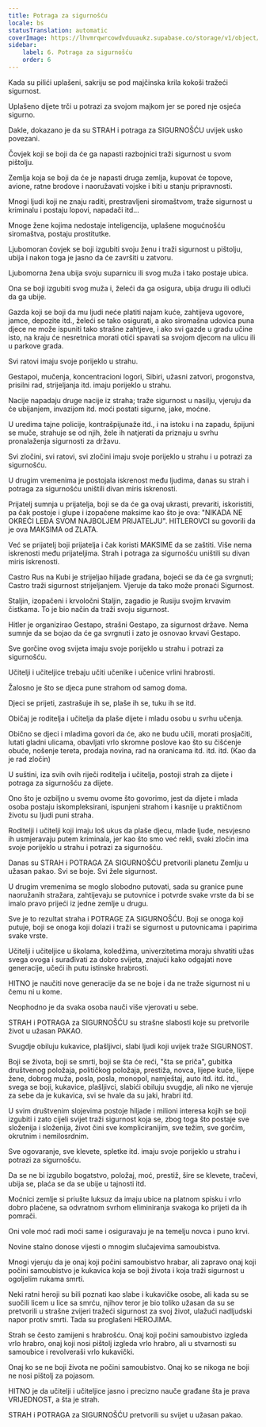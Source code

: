 ```yaml
---
title: Potraga za sigurnošću
locale: bs
statusTranslation: automatic
coverImage: https://lhvmrqwrcowdvduuaukz.supabase.co/storage/v1/object/public/strapi-uploads/small_cover-educacion-fundamental.webp-2d51a7828a2b1309555be27f7e2a61a0.webp
sidebar:
    label: 6. Potraga za sigurnošću
    order: 6
---
```

Kada su pilići uplašeni, sakriju se pod majčinska krila kokoši tražeći sigurnost.

Uplašeno dijete trči u potrazi za svojom majkom jer se pored nje osjeća sigurno.

Dakle, dokazano je da su STRAH i potraga za SIGURNOŠĆU uvijek usko povezani.

Čovjek koji se boji da će ga napasti razbojnici traži sigurnost u svom pištolju.

Zemlja koja se boji da će je napasti druga zemlja, kupovat će topove, avione, ratne brodove i naoružavati vojske i biti u stanju pripravnosti.

Mnogi ljudi koji ne znaju raditi, prestravljeni siromaštvom, traže sigurnost u kriminalu i postaju lopovi, napadači itd...

Mnoge žene kojima nedostaje inteligencija, uplašene mogućnošću siromaštva, postaju prostitutke.

Ljubomoran čovjek se boji izgubiti svoju ženu i traži sigurnost u pištolju, ubija i nakon toga je jasno da će završiti u zatvoru.

Ljubomorna žena ubija svoju suparnicu ili svog muža i tako postaje ubica.

Ona se boji izgubiti svog muža i, želeći da ga osigura, ubija drugu ili odluči da ga ubije.

Gazda koji se boji da mu ljudi neće platiti najam kuće, zahtijeva ugovore, jamce, depozite itd., želeći se tako osigurati, a ako siromašna udovica puna djece ne može ispuniti tako strašne zahtjeve, i ako svi gazde u gradu učine isto, na kraju će nesretnica morati otići spavati sa svojom djecom na ulicu ili u parkove grada.

Svi ratovi imaju svoje porijeklo u strahu.

Gestapoi, mučenja, koncentracioni logori, Sibiri, užasni zatvori, progonstva, prisilni rad, strijeljanja itd. imaju porijeklo u strahu.

Nacije napadaju druge nacije iz straha; traže sigurnost u nasilju, vjeruju da će ubijanjem, invazijom itd. moći postati sigurne, jake, moćne.

U uredima tajne policije, kontrašpijunaže itd., i na istoku i na zapadu, špijuni se muče, strahuje se od njih, žele ih natjerati da priznaju u svrhu pronalaženja sigurnosti za državu.

Svi zločini, svi ratovi, svi zločini imaju svoje porijeklo u strahu i u potrazi za sigurnošću.

U drugim vremenima je postojala iskrenost među ljudima, danas su strah i potraga za sigurnošću uništili divan miris iskrenosti.

Prijatelj sumnja u prijatelja, boji se da će ga ovaj ukrasti, prevariti, iskoristiti, pa čak postoje i glupe i izopačene maksime kao što je ova: "NIKADA NE OKREĆI LEĐA SVOM NAJBOLJEM PRIJATELJU". HITLEROVCI su govorili da je ova MAKSIMA od ZLATA.

Već se prijatelj boji prijatelja i čak koristi MAKSIME da se zaštiti. Više nema iskrenosti među prijateljima. Strah i potraga za sigurnošću uništili su divan miris iskrenosti.

Castro Rus na Kubi je strijeljao hiljade građana, bojeći se da će ga svrgnuti; Castro traži sigurnost strijeljanjem. Vjeruje da tako može pronaći Sigurnost.

Staljin, izopačeni i krvoločni Staljin, zagadio je Rusiju svojim krvavim čistkama. To je bio način da traži svoju sigurnost.

Hitler je organizirao Gestapo, strašni Gestapo, za sigurnost države. Nema sumnje da se bojao da će ga svrgnuti i zato je osnovao krvavi Gestapo.

Sve gorčine ovog svijeta imaju svoje porijeklo u strahu i potrazi za sigurnošću.

Učitelji i učiteljice trebaju učiti učenike i učenice vrlini hrabrosti.

Žalosno je što se djeca pune strahom od samog doma.

Djeci se prijeti, zastrašuje ih se, plaše ih se, tuku ih se itd.

Običaj je roditelja i učitelja da plaše dijete i mladu osobu u svrhu učenja.

Obično se djeci i mladima govori da će, ako ne budu učili, morati prosjačiti, lutati gladni ulicama, obavljati vrlo skromne poslove kao što su čišćenje obuće, nošenje tereta, prodaja novina, rad na oranicama itd. itd. itd. (Kao da je rad zločin)

U suštini, iza svih ovih riječi roditelja i učitelja, postoji strah za dijete i potraga za sigurnošću za dijete.

Ono što je ozbiljno u svemu ovome što govorimo, jest da dijete i mlada osoba postaju iskompleksirani, ispunjeni strahom i kasnije u praktičnom životu su ljudi puni straha.

Roditelji i učitelji koji imaju loš ukus da plaše djecu, mlade ljude, nesvjesno ih usmjeravaju putem kriminala, jer kao što smo već rekli, svaki zločin ima svoje porijeklo u strahu i potrazi za sigurnošću.

Danas su STRAH i POTRAGA ZA SIGURNOŠĆU pretvorili planetu Zemlju u užasan pakao. Svi se boje. Svi žele sigurnost.

U drugim vremenima se moglo slobodno putovati, sada su granice pune naoružanih stražara, zahtijevaju se putovnice i potvrde svake vrste da bi se imalo pravo prijeći iz jedne zemlje u drugu.

Sve je to rezultat straha i POTRAGE ZA SIGURNOŠĆU. Boji se onoga koji putuje, boji se onoga koji dolazi i traži se sigurnost u putovnicama i papirima svake vrste.

Učitelji i učiteljice u školama, koledžima, univerzitetima moraju shvatiti užas svega ovoga i surađivati za dobro svijeta, znajući kako odgajati nove generacije, učeći ih putu istinske hrabrosti.

HITNO je naučiti nove generacije da se ne boje i da ne traže sigurnost ni u čemu ni u kome.

Neophodno je da svaka osoba nauči više vjerovati u sebe.

STRAH i POTRAGA za SIGURNOŠĆU su strašne slabosti koje su pretvorile život u užasan PAKAO.

Svugdje obiluju kukavice, plašljivci, slabi ljudi koji uvijek traže SIGURNOST.

Boji se života, boji se smrti, boji se šta će reći, "šta se priča", gubitka društvenog položaja, političkog položaja, prestiža, novca, lijepe kuće, lijepe žene, dobrog muža, posla, posla, monopol, namještaj, auto itd. itd. itd., svega se boji, kukavice, plašljivci, slabići obiluju svugdje, ali niko ne vjeruje za sebe da je kukavica, svi se hvale da su jaki, hrabri itd.

U svim društvenim slojevima postoje hiljade i milioni interesa kojih se boji izgubiti i zato cijeli svijet traži sigurnost koja se, zbog toga što postaje sve složenija i složenija, život čini sve kompliciranijim, sve težim, sve gorčim, okrutnim i nemilosrdnim.

Sve ogovaranje, sve klevete, spletke itd. imaju svoje porijeklo u strahu i potrazi za sigurnošću.

Da se ne bi izgubilo bogatstvo, položaj, moć, prestiž, šire se klevete, tračevi, ubija se, plaća se da se ubije u tajnosti itd.

Moćnici zemlje si priušte luksuz da imaju ubice na platnom spisku i vrlo dobro plaćene, sa odvratnom svrhom eliminiranja svakoga ko prijeti da ih pomrači.

Oni vole moć radi moći same i osiguravaju je na temelju novca i puno krvi.

Novine stalno donose vijesti o mnogim slučajevima samoubistva.

Mnogi vjeruju da je onaj koji počini samoubistvo hrabar, ali zapravo onaj koji počini samoubistvo je kukavica koja se boji života i koja traži sigurnost u ogoljelim rukama smrti.

Neki ratni heroji su bili poznati kao slabe i kukavičke osobe, ali kada su se suočili licem u lice sa smrću, njihov teror je bio toliko užasan da su se pretvorili u strašne zvijeri tražeći sigurnost za svoj život, ulažući nadljudski napor protiv smrti. Tada su proglašeni HEROJIMA.

Strah se često zamijeni s hrabrošću. Onaj koji počini samoubistvo izgleda vrlo hrabro, onaj koji nosi pištolj izgleda vrlo hrabro, ali u stvarnosti su samoubice i revolveraši vrlo kukavički.

Onaj ko se ne boji života ne počini samoubistvo. Onaj ko se nikoga ne boji ne nosi pištolj za pojasom.

HITNO je da učitelji i učiteljice jasno i precizno nauče građane šta je prava VRIJEDNOST, a šta je strah.

STRAH i POTRAGA za SIGURNOŠĆU pretvorili su svijet u užasan pakao.

